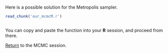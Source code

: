 Here is a possible solution for the Metropolis sampler.

```r
read_chunk('our_mcmcM.r')
```

```r
```

You can copy and paste the function into your **R** session, and proceed from there.

[Return](mcmc.md#the-metropolis-hastings-sampler) to the MCMC session.
